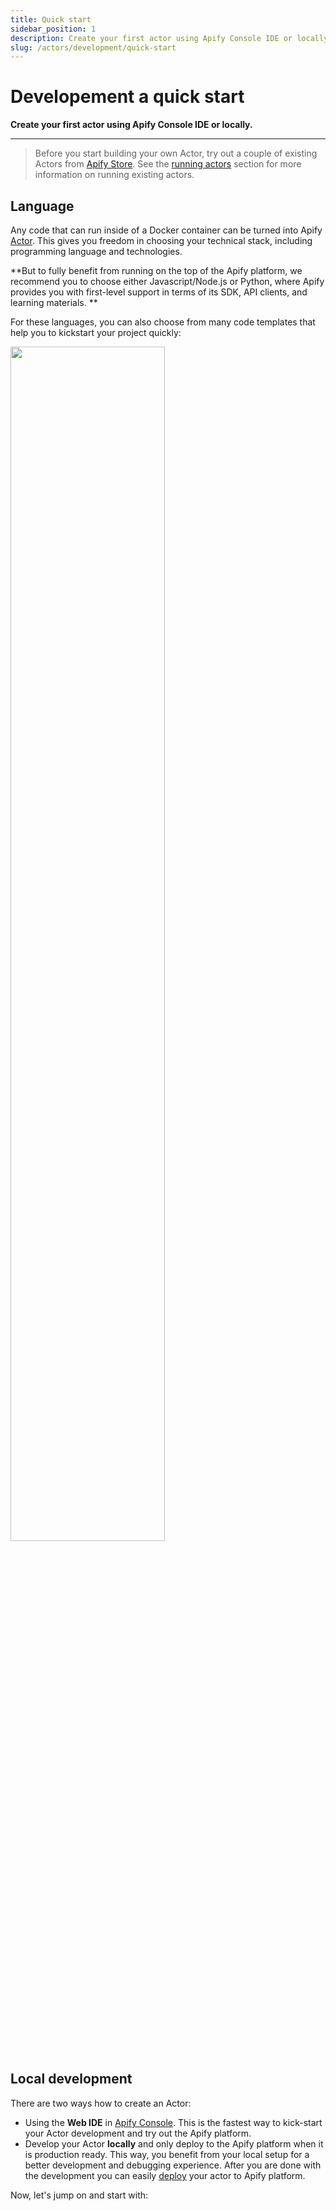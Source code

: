 ```yaml
---
title: Quick start
sidebar_position: 1
description: Create your first actor using Apify Console IDE or locally.
slug: /actors/development/quick-start
---
```


# Developement a quick start

**Create your first actor using Apify Console IDE or locally.**

---

> Before you start building your own Actor, try out a couple of existing Actors from [Apify Store](https://apify.com/store). See the [running actors](../../running/index.md) section for more information on running existing actors.


## Language

Any code that can run inside of a Docker container can be turned into Apify [Actor](../../index.mdx). This gives you freedom in choosing your technical stack, including programming language and technologies.

**But to fully benefit from running on the top of the Apify platform, we recommend you to choose either Javascript/Node.js or Python, where Apify provides you with first-level support in terms of its SDK, API clients, and learning materials.
**

For these languages, you can also choose from many code templates that help you to kickstart your project quickly:

<a href="https://apify.com/templates" target="_blank">
    <img src={require("./images/templates.png").default} width="70%" />
</a>

## [](#local-development)Local development

There are two ways how to create an Actor:

- Using the **Web IDE** in [Apify Console](https://console.apify.com). This is the fastest way to kick-start your Actor development and try out the Apify platform.
- Develop your Actor **locally** and only deploy to the Apify platform when it is production ready. This way, you benefit from your local setup for a better development and debugging experience. After you are done with the development you can easily [deploy](./deployment) your actor to Apify platform.

Now, let's jump on and start with:


<CardGrid>
    <Card
        title="Apify Console web IDE"
        to="/platform/actors/development/quick-start/web-ide"
    />
    <Card
        title="Locally on your machine"
        to="/platform/actors/development/quick-start/locally"
    />
</CardGrid>

  
